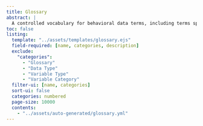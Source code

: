 ```yaml
---
title: Glossary
abstract: |
  A controlled vocabulary for behavioral data terms, including terms specific to the Behaverse data model.
toc: false
listing: 
  template: "../assets/templates/glossary.ejs"
  field-required: [name, categories, description]
  exclude:
    "categories":
      - "Glossary"
      - "Data Type"
      - "Variable Type"
      - "Variable Category"
  filter-ui: [name, categories]
  sort-ui: false
  categories: numbered
  page-size: 10000
  contents:
    - "../assets/auto-generated/glossary.yml"
---
```

